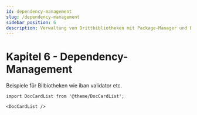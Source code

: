 ```yaml
---
id: dependency-management
slug: /dependency-management
sidebar_position: 6
description: Verwaltung von Drittbibliotheken mit Package-Manager und Bundler
---
```


# Kapitel 6 - Dependency-Management


Beispiele für Bilbiotheken wie iban validator etc.

```mdx-code-block
import DocCardList from '@theme/DocCardList';

<DocCardList />
```

